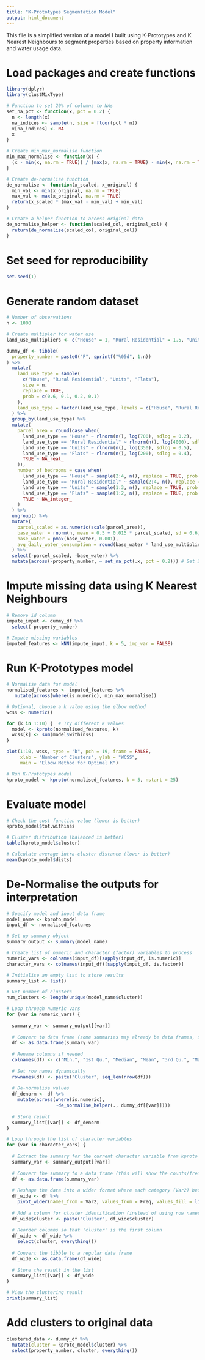 ```yaml
---
title: "K-Prototypes Segmentation Model"
output: html_document
---
```


This file is a simplified version of a model I built using K-Prototypes and K Nearest Neighbours to segment properties based on property information and water usage data.

# Load packages and create functions
```r
library(dplyr)
library(clustMixType)

# Function to set 20% of columns to NAs
set_na_pct <- function(x, pct = 0.2) {
  n <- length(x)
  na_indices <- sample(n, size = floor(pct * n))
  x[na_indices] <- NA
  x
}

# Create min_max_normalise function
min_max_normalise <- function(x) {
  (x - min(x, na.rm = TRUE)) / (max(x, na.rm = TRUE) - min(x, na.rm = TRUE))
}

# Create de-normalise function
de_normalise <- function(x_scaled, x_original) {
  min_val <- min(x_original, na.rm = TRUE)
  max_val <- max(x_original, na.rm = TRUE)
  return(x_scaled * (max_val - min_val) + min_val)
}

# Create a helper function to access original data
de_normalise_helper <- function(scaled_col, original_col) {
  return(de_normalise(scaled_col, original_col))
}
```

# Set seed for reproducibility 
```r
set.seed(1)
```

# Generate random dataset
```r
# Number of observations
n <- 1000

# Create multipler for water use
land_use_multipliers <- c("House" = 1, "Rural Residential" = 1.5, "Units" = 0.7, "Flats" = 0.5)

dummy_df <- tibble(
  property_number = paste0("P", sprintf("%05d", 1:n))
) %>%
  mutate(
    land_use_type = sample(
      c("House", "Rural Residential", "Units", "Flats"),
      size = n,
      replace = TRUE,
      prob = c(0.6, 0.1, 0.2, 0.1)
    ),
    land_use_type = factor(land_use_type, levels = c("House", "Rural Residential", "Units", "Flats"))
  ) %>%
  group_by(land_use_type) %>%
  mutate(
    parcel_area = round(case_when(
      land_use_type == "House" ~ rlnorm(n(), log(700), sdlog = 0.2),
      land_use_type == "Rural Residential" ~ rlnorm(n(), log(4000), sdlog = 1),
      land_use_type == "Units" ~ rlnorm(n(), log(350), sdlog = 0.5),
      land_use_type == "Flats" ~ rlnorm(n(), log(200), sdlog = 0.4),
      TRUE ~ NA_real_
    )),
    number_of_bedrooms = case_when(
      land_use_type == "House" ~ sample(2:4, n(), replace = TRUE, prob = c(0.3, 0.5, 0.2)),
      land_use_type == "Rural Residential" ~ sample(2:4, n(), replace = TRUE, prob = c(0.2, 0.5, 0.3)),
      land_use_type == "Units" ~ sample(1:3, n(), replace = TRUE, prob = c(0.5, 0.4, 0.1)),
      land_use_type == "Flats" ~ sample(1:2, n(), replace = TRUE, prob = c(0.8, 0.2)),
      TRUE ~ NA_integer_
    )
  ) %>%
  ungroup() %>%
  mutate(
    parcel_scaled = as.numeric(scale(parcel_area)),
    base_water = rnorm(n, mean = 0.5 + 0.015 * parcel_scaled, sd = 0.6),
    base_water = pmax(base_water, 0.001),
    avg_daily_water_consumption = round(base_water * land_use_multipliers[land_use_type], 4)
  ) %>%
  select(-parcel_scaled, -base_water) %>%
  mutate(across(-property_number, ~ set_na_pct(.x, pct = 0.2))) # Set 20% of non-id columns as NA
```

# Impute missing data using K Nearest Neighbours
```r
# Remove id column
impute_imput <- dummy_df %>% 
  select(-property_number)

# Impute missing variables
imputed_features <- kNN(impute_imput, k = 5, imp_var = FALSE)
```

# Run K-Prototypes model 
```r
# Normalise data for model
normalised_features <- imputed_features %>% 
   mutate(across(where(is.numeric), min_max_normalise))

# Optional, choose a k value using the elbow method
wcss <- numeric()

for (k in 1:10) {  # Try different K values
  model <- kproto(normalised_features, k)
  wcss[k] <- sum(model$withinss)
}

plot(1:10, wcss, type = "b", pch = 19, frame = FALSE,
     xlab = "Number of Clusters", ylab = "WCSS",
     main = "Elbow Method for Optimal K")

# Run K-Prototypes model
kproto_model <- kproto(normalised_features, k = 5, nstart = 25)
```

# Evaluate model
```r
# Check the cost function value (lower is better)
kproto_model$tot.withinss

# Cluster distribution (balanced is better)
table(kproto_model$cluster)

# Calculate average intra-cluster distance (lower is better)
mean(kproto_model$dists)
```

# De-Normalise the outputs for interpretation
```r
# Specify model and input data frame
model_name <- kproto_model
input_df <- normalised_features

# Set up summary object
summary_output <- summary(model_name)

# Create list of numeric and character (factor) variables to process
numeric_vars <- colnames(input_df)[sapply(input_df, is.numeric)]
character_vars <- colnames(input_df)[sapply(input_df, is.factor)]

# Initialise an empty list to store results
summary_list <- list()

# Get number of clusters
num_clusters <- length(unique(model_name$cluster))

# Loop through numeric vars
for (var in numeric_vars) {
  
  summary_var <- summary_output[[var]]
  
  # Convert to data frame (some summaries may already be data frames, some may be matrices)
  df <- as.data.frame(summary_var)
  
  # Rename columns if needed
  colnames(df) <- c("Min.", "1st Qu.", "Median", "Mean", "3rd Qu.", "Max.")
  
  # Set row names dynamically
  rownames(df) <- paste("Cluster", seq_len(nrow(df)))
  
  # De-normalise values
  df_denorm <- df %>%
    mutate(across(where(is.numeric), 
                  ~de_normalise_helper(., dummy_df[[var]])))
  
  # Store result
  summary_list[[var]] <- df_denorm
}

# Loop through the list of character variables
for (var in character_vars) {
  
  # Extract the summary for the current character variable from kproto result
  summary_var <- summary_output[[var]]
  
  # Convert the summary to a data frame (this will show the counts/frequencies)
  df <- as.data.frame(summary_var)
  
  # Reshape the data into a wider format where each category (Var2) becomes a column
  df_wide <- df %>%
    pivot_wider(names_from = Var2, values_from = Freq, values_fill = list(Freq = 0))  # Fill missing with 0 if any category is missing
  
  # Add a column for cluster identification (instead of using row names)
  df_wide$cluster <- paste("Cluster", df_wide$cluster)
  
  # Reorder columns so that 'cluster' is the first column
  df_wide <- df_wide %>%
    select(cluster, everything())
  
  # Convert the tibble to a regular data frame
  df_wide <- as.data.frame(df_wide)
  
  # Store the result in the list
  summary_list[[var]] <- df_wide
}

# View the clustering result
print(summary_list)
```

# Add clusters to original data
```r
clustered_data <- dummy_df %>% 
  mutate(cluster = kproto_model$cluster) %>% 
  select(property_number, cluster, everything())
```
